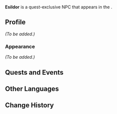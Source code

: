 {{Meta
<!-- Remove this template after adding the missing info -->
|missing_NPC_profile  = yes
<!--
|missing_NPC_idle     = yes
|missing_NPC_dialogue = yes
-->
}}
{{Character Infobox
|type             = Quest NPC
|image            = NPC Esildor.png
|realname         = <!-- Optional, if different from in-game name -->
|deceased         = <!-- Past (for deceased prior to events of the game) or free response -->
|region           = Fontaine<!-- Character's home/main nation -->
|location         = Fontaine<!-- Nation where you can find the character in the game -->
|affiliation      = 
|title            = 

|ancestry         = <!-- Clan/family -->
|father           = 
|mother           = 
|spouse           = 
|sibling          = 
|child            = 
|relative         = 

|voiceEN          = 
|voiceCN          = 
|voiceJP          = 
|voiceKR          = 
}}
'''Esildor''' is a quest-exclusive NPC that appears in the {{Quest|Lies Cast Shadows Under Gathered Lights}}.
<!--
==Location==
{{subst:#tag:gallery|
NPC Location {{subst:#titleparts:{{subst:PAGENAME}}}}.png{{subst:!}}{{subst:#titleparts:{{subst:PAGENAME}}}}'s location
NPC Location {{subst:#titleparts:{{subst:PAGENAME}}}} Context.png{{subst:!}}Additional context
}}
-->
==Profile==
<!--Detailed story/lore information goes here.-->
''(To be added.)''

===Appearance===
<!--Keep appearance section short and concise. Limit to 2 paragraphs with 3-4 sentences each.-->
''(To be added.)''

==Quests and Events==
{{Quests and Events}}
<!--
==Idle Quotes==
{{Dialogue Start}}
: {{DIcon|Idle}} {{Tx}}
:: {{A|VO {{subst:#titleparts:{{subst:PAGENAME}}}} 01.ogg}} "{{Tx}}"
{{Dialogue End}}

==Dialogue==
{{Dialogue Start}}
:'''{{subst:#titleparts:{{subst:PAGENAME}}}}:''' 
:{{DIcon}}
{{Dialogue End}}
<!--
==Event Dialogue==
===Event Name===
{{Dialogue Start}}
:'''{{subst:#titleparts:{{subst:PAGENAME}}}}:'''
{{Dialogue End}}
-->
==Other Languages==
{{Other Languages|default_hidden=1
|en      = Esildor
|zhs     = 埃塞尔雷德
|zhs_rm  = Āisài'ěrléidé
|zht     = 埃塞爾雷德
|zht_rm  = Āisài'ěrléidé
|ja      = エゼルレッド
|ja_rm   = Ezerureddo
|ko      = 에설레드
|ko_rm   = 
|es      = Esildor
|fr      = Esildor
|ru      = Эсилдор
|th      = Esildor
|vi      = Esildor
|de      = Esildor
|id      = Esildor
|pt      = Esildor
|tr      = Esildor
|it      = Esildor
}}

==Change History==
{{Change History|4.0}}
<!--
==References==
{{Reflist}}
-->